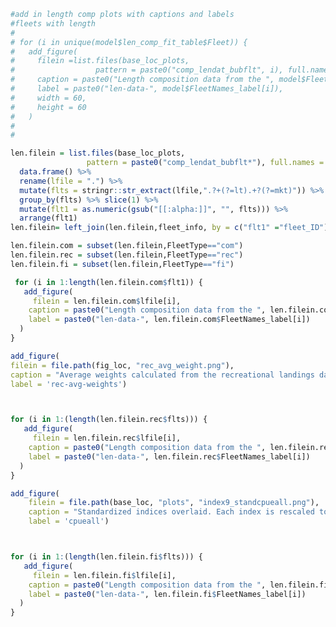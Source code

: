 

<!----------------------------ALL CPUEs --------------------------------------->

\FloatBarrier



<!-- ======================================================================= -->
<!-- **********************  Length Samples ******************************** --> 
<!-- ======================================================================= -->


```r
#add in length comp plots with captions and labels
#fleets with length
# 
# for (i in unique(model$len_comp_fit_table$Fleet)) {
#   add_figure(
#     filein =list.files(base_loc_plots, 
#                  pattern = paste0("comp_lendat_bubflt", i), full.names = TRUE)[1],
#     caption = paste0("Length composition data from the ", model$FleetNames_parsed[i]),
#     label = paste0("len-data-", model$FleetNames_label[i]),
#     width = 60,
#     height = 60
#   )
#   
#   

len.filein = list.files(base_loc_plots, 
                 pattern = paste0("comp_lendat_bubflt*"), full.names = TRUE) %>%
  data.frame() %>%
  rename(lfile = ".") %>%
  mutate(flts = stringr::str_extract(lfile,".?+(?=lt).+?(?=mkt)")) %>%
  group_by(flts) %>% slice(1) %>%
  mutate(flt1 = as.numeric(gsub("[[:alpha:]]", "", flts))) %>%
  arrange(flt1)
len.filein= left_join(len.filein,fleet_info, by = c("flt1" ="fleet_ID"))
```





```r
len.filein.com = subset(len.filein,FleetType=="com")
len.filein.rec = subset(len.filein,FleetType=="rec")
len.filein.fi = subset(len.filein,FleetType=="fi")

 for (i in 1:length(len.filein.com$flt1)) {   
   add_figure( 
     filein = len.filein.com$lfile[i],
    caption = paste0("Length composition data from the ", len.filein.com$FleetNames_parsed[i] ),
    label = paste0("len-data-", len.filein.com$FleetNames_label[i])
  )
}

add_figure(
filein = file.path(fig_loc, "rec_avg_weight.png"), 
caption = "Average weights calculated from the recreational landings data on RecFIN",
label = 'rec-avg-weights')



for (i in 1:(length(len.filein.rec$flts))) {   
   add_figure( 
     filein = len.filein.rec$lfile[i],
    caption = paste0("Length composition data from the ", len.filein.rec$FleetNames_parsed[i] ),
    label = paste0("len-data-", len.filein.rec$FleetNames_label[i])
  )
}

add_figure(
    filein = file.path(base_loc, "plots", "index9_standcpueall.png"),
    caption = "Standardized indices overlaid. Each index is rescaled to have mean observation = 1.0",
    label = 'cpueall')



for (i in 1:(length(len.filein.fi$flts))) {   
   add_figure( 
     filein = len.filein.fi$lfile[i],
    caption = paste0("Length composition data from the ", len.filein.fi$FleetNames_parsed[i]),
    label = paste0("len-data-", len.filein.fi$FleetNames_label[i])
  )
}

```



